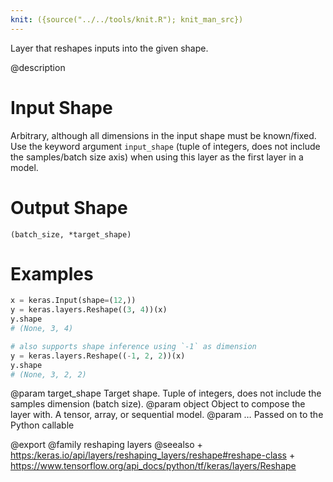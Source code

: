 ```yaml
---
knit: ({source("../../tools/knit.R"); knit_man_src})
---
```

Layer that reshapes inputs into the given shape.

@description

# Input Shape
Arbitrary, although all dimensions in the input shape must be
known/fixed. Use the keyword argument `input_shape` (tuple of integers,
does not include the samples/batch size axis) when using this layer as
the first layer in a model.

# Output Shape
`(batch_size, *target_shape)`

# Examples
```python
x = keras.Input(shape=(12,))
y = keras.layers.Reshape((3, 4))(x)
y.shape
# (None, 3, 4)
```

```python
# also supports shape inference using `-1` as dimension
y = keras.layers.Reshape((-1, 2, 2))(x)
y.shape
# (None, 3, 2, 2)
```

@param target_shape Target shape. Tuple of integers, does not include the
samples dimension (batch size).
@param object Object to compose the layer with. A tensor, array, or sequential model.
@param ... Passed on to the Python callable

@export
@family reshaping layers
@seealso
+ <https:/keras.io/api/layers/reshaping_layers/reshape#reshape-class>
+ <https://www.tensorflow.org/api_docs/python/tf/keras/layers/Reshape>
